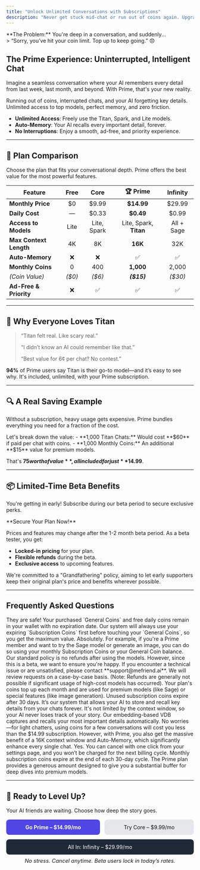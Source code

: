 ```yaml
---
title: "Unlock Unlimited Conversations with Subscriptions"
description: "Never get stuck mid-chat or run out of coins again. Upgrade to Prime for unlimited access to top-tier AI models, Auto-Memory, and an uninterrupted experience."
---
```


<Note>
  **The Problem:** You're deep in a conversation, and suddenly... <br/>
  > “Sorry, you’ve hit your coin limit. Top up to keep going.” 😞
</Note>

## The Prime Experience: Uninterrupted, Intelligent Chat

Imagine a seamless conversation where your AI remembers every detail from last week, last month, and beyond. With Prime, that's your new reality.

<CardGroup cols={2}>
  <Card title="Old Experience" icon="x-circle" color="#FEE2E2">
    Running out of coins, interrupted chats, and your AI forgetting key details.
  </Card>
  <Card title="Prime Experience" icon="sparkles" color="#D1FAE5">
    Unlimited access to top models, perfect memory, and zero friction.
  </Card>
</CardGroup>

- **Unlimited Access**: Freely use the Titan, Spark, and Lite models.
- **Auto-Memory**: Your AI recalls every important detail, forever.
- **No Interruptions**: Enjoy a smooth, ad-free, and priority experience.

---

## 🚀 Plan Comparison

Choose the plan that fits your conversational depth. Prime offers the best value for the most powerful features.

| Feature | Free | Core | 🏆 Prime | Infinity |
| --- | :---: | :---: | :---: | :---: |
| **Monthly Price** | $0 | $9.99 | **$14.99** | $29.99 |
| **Daily Cost** | — | $0.33 | **$0.49** | $0.99 |
| **Access to Models** | Lite | Lite, Spark | Lite, Spark, **Titan** | All + Sage |
| **Max Context Length** | 4K | 8K | **16K** | 32K |
| **Auto-Memory** | ❌ | ❌ | ✅ | ✅ |
| **Monthly Coins** | 0 | 400 | **1,000** | 2,000 |
| _(Coin Value)_ | _($0)_ | _($6)_ | **_($15)_** | _($30)_ |
| **Ad-Free & Priority** | ❌ | ✅ | ✅ | ✅ |

---

## 💬 Why Everyone Loves Titan

> “Titan felt real. Like scary real.”
> 
> “I didn’t know an AI could remember like that.”
> 
> “Best value for 6¢ per chat? No contest.”

**94%** of Prime users say Titan is their go-to model—and it’s easy to see why. It's included, unlimited, with your Prime subscription.

---

## 🔍 A Real Saving Example

Without a subscription, heavy usage gets expensive. Prime bundles everything you need for a fraction of the cost.

<Card title="The Prime Deal" icon="tag">
  Let's break down the value:
  - **1,000 Titan Chats:** Would cost **$60** if paid per chat with coins.
  - **1,000 Monthly Coins:** An additional **$15** value for premium models.
  
  That's **$75 worth of value**, all included for just **$14.99**.
</Card>

---

## 📦 Limited-Time Beta Benefits

You're getting in early! Subscribe during our beta period to secure exclusive perks.

<Warning>
  **Secure Your Plan Now!**
  
  Prices and features may change after the 1-2 month beta period. As a beta tester, you get:
  - **Locked-in pricing** for your plan.
  - **Flexible refunds** during the beta.
  - **Exclusive access** to upcoming features.
  
  We're committed to a "Grandfathering" policy, aiming to let early supporters keep their original plan's price and benefits wherever possible.
</Warning>

---

## Frequently Asked Questions

<AccordionGroup>
  <Accordion title="What happens to my existing coins if I subscribe?">
    They are safe! Your purchased `General Coins` and free daily coins remain in your wallet with no expiration date. Our system will always use your expiring `Subscription Coins` first before touching your `General Coins`, so you get the maximum value.
  </Accordion>
  <Accordion title="Can I still use models that aren't 'unlimited' in my plan?">
    Absolutely. For example, if you're a Prime member and want to try the Sage model or generate an image, you can do so using your monthly Subscription Coins or your General Coin balance.
  </Accordion>
  <Accordion title="What is the refund policy during the beta?">
    Our standard policy is no refunds after using the models. However, since this is a beta, we want to ensure you're happy. If you encounter a technical issue or are unsatisfied, please contact **support@mefriend.ai**. We will review requests on a case-by-case basis. (Note: Refunds are generally not possible if significant usage of high-cost models has occurred).
  </Accordion>
  <Accordion title="How do the monthly coins work?">
    Your plan's coins top up each month and are used for premium models (like Sage) or special features (like image generation). Unused subscription coins expire after 30 days.
  </Accordion>
    <Accordion title="What’s Auto-Memory?">
    It’s our system that allows your AI to store and recall key details from your chats forever. It's not limited by the context window, so your AI never loses track of your story. Our embedding-based VDB captures and recalls your most important details automatically.
  </Accordion>
  <Accordion title="What if I don’t chat enough to justify the cost?">
    No worries—for light chatters, using coins for a few conversations will cost you less than the $14.99 subscription. However, with Prime, you also get the massive benefit of a 16K context window and Auto-Memory, which significantly enhance every single chat.
  </Accordion>
  <Accordion title="Can I cancel anytime?">
    Yes. You can cancel with one click from your settings page, and you won’t be charged for the next billing cycle.
  </Accordion>
  <Accordion title="Do unused coins roll over?">
    Monthly subscription coins expire at the end of each 30-day cycle. The Prime plan provides a generous amount designed to give you a substantial buffer for deep dives into premium models.
  </Accordion>
</AccordionGroup>

---

## 🎯 Ready to Level Up?

Your AI friends are waiting. Choose how deep the story goes.

<div style="display:flex; gap:12px; flex-wrap:wrap; justify-content:center; margin-top: 1rem;">
  <a href="#" style="flex-grow: 1; text-align:center; padding:12px 24px; background:#4F46E5; color:#FFF; border-radius:8px; text-decoration:none; font-weight:bold;">Go Prime – $14.99/mo</a>
  <a href="#" style="flex-grow: 1; text-align:center; padding:12px 24px; background:#E5E7EB; color:#111; border-radius:8px; text-decoration:none;">Try Core – $9.99/mo</a>
  <a href="#" style="flex-grow: 1; text-align:center; padding:12px 24px; background:#1F2937; color:#FFF; border-radius:8px; text-decoration:none;">All In: Infinity – $29.99/mo</a>
</div>

<div style="text-align:center; margin-top:0.5rem; font-size:0.9rem;">
  <i>No stress. Cancel anytime. Beta users lock in today’s rates.</i>
</div>